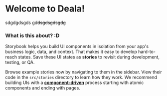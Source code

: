 
<Meta title="Introduction" />

# Welcome to Deala!

sdgdgdsgds
gd~~dsgdsgdsgdg~~

### What is this about? :D

Storybook helps you build UI components in isolation from your app's business logic, data, and context.
That makes it easy to develop hard-to-reach states. Save these UI states as **stories** to revisit during development, testing, or QA.

Browse example stories now by navigating to them in the sidebar.
View their code in the `src/stories` directory to learn how they work.
We recommend building UIs with a [**component-driven**](https://componentdriven.org) process starting with atomic components and ending with pages.
